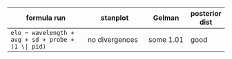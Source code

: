 
| formula run | stanplot | Gelman | posterior dist
|-------------|----------|-------|----|
| `elo ~ wavelength + avg + sd + probe + (1 \| pid)` | no divergences | some 1.01 | good
<!-- 
| `elo ~ 1 + (1 \| pid)` | didn't converge | |
| `elo ~ wavelength + avg + sd + (1 \| pid)` | ? | some 1.01 | 340-1131 | -->